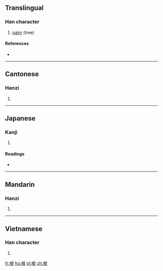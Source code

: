 ==Translingual==

===Han character===
{{Han char|rn=75|rad=木|as=07|sn=11|four=4393<sub>2</sub>|canj=木戈日女 (DIAV)}}

# [[palm]] (tree)

====References====
* {{Han ref|kx=0527.140|dkj=14815|dj=0916.070|hdz=21221.040|uh=6879|ud=26745|bh=D5B0|bd=54704}}

----

==Cantonese==

===Hanzi===
{{yue-hanzi|jyut=|y=long4}}

# {{defn|lang=yue|sort=木07}}

----

==Japanese==

===Kanji===
{{ja-kanji|grade=|rs=木07}}

# {{defn|lang=ja|sort=木07}}

====Readings====
* {{ja-readings|on=[[ろう]] (rō)|kun=}}

----

==Mandarin==

===Hanzi===
{{cmn-hanzi|pin=[[láng]] ([[lang2]])|wg=lang<sup>2</sup>}}

# {{defn|lang=cmn|sort=木07}}

----

==Vietnamese==

===Han character===
{{vi-hantu|[[lang]]|rs=木07}}

# {{defn|lang=vi|sort=木07}}

[[fr:桹]]
[[hu:桹]]
[[pl:桹]]
[[zh:桹]]